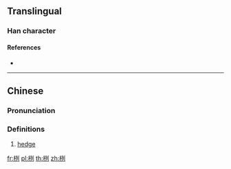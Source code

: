 ==Translingual==

===Han character===
{{Han char|rn=75|rad=木|as=06|sn=10|four=42900|canj=DMNN|ids=⿰[[木]][[列]]}}

====References====
* {{Han ref|kx=0523.260|dkj=14739|dj=0912.050|hdz=21197.030|uh=6835|ud=26677|bh=D1E4|bd=53732}}

----

==Chinese==
{{zh-forms}}

===Pronunciation===
{{zh-pron
|m=liè
|c=lai6
|mc=y
|oc=y
|ma=
|cat=n
}}

===Definitions===
# [[hedge]]

[[fr:栵]]
[[pl:栵]]
[[th:栵]]
[[zh:栵]]